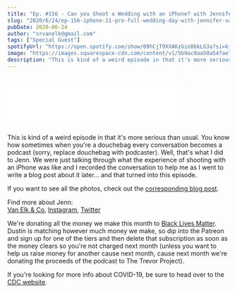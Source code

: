 ```yaml
---
title: "Ep. #156 - Can you Shoot a Wedding with an iPhone? with Jennifer Van Elk"
slug: "2020/6/24/ep-156-iphone-11-pro-full-wedding-day-with-jennifer-van-elk"
pubDate: 2020-06-24
author: "srvanelk@gmail.com"
tags: ["Special Guest"]
spotifyUrl: "https://open.spotify.com/show/09hCjT9XXAKzGin8bkLG3a?si=kjRZvQ1JTb6Ov3HVzSSlWA"
image: "https://images.squarespace-cdn.com/content/v1/5b9ac0aa50a54faef024c950/1593034090724-Q3IWYOY37ZOSMXRBP1BA/IMG_0342.jpg?format=original"
description: "This is kind of a weird episode in that it's more serious than usual. You know how sometimes when you're a douchebag every conversation becomes a podcast (sorry, replace douchebag with podcaster). Well, that's what I did to Jenn. We were just talking through what the experience of shooting with an iPhone was like and I recorded the conversation to help me as I went to write a blog post about it later... and that turned into this episode."
---
```


<figure>
  <img src="https://images.squarespace-cdn.com/content/v1/5b9ac0aa50a54faef024c950/1593034090724-Q3IWYOY37ZOSMXRBP1BA/IMG_0342.jpg?format=original" alt="" />
</figure>
<iframe class="embedly-embed" src="//cdn.embedly.com/widgets/media.html?src=https%3A%2F%2Fanchor.fm%2Fweddingphotohangover%2Fembed%2Fepisodes%2FEp--156---iPhone-11-Pro-Full-Wedding-Day-with-Jennifer-Van-Elk-efsjms&display_name=Anchor+FM+Inc.&url=https%3A%2F%2Fanchor.fm%2Fweddingphotohangover%2Fepisodes%2FEp--156---iPhone-11-Pro-Full-Wedding-Day-with-Jennifer-Van-Elk-efsjms&image=https%3A%2F%2Fd3t3ozftmdmh3i.cloudfront.net%2Fproduction%2Fpodcast_uploaded_episode400%2F805714%2F805714-1593033882176-e71baa7968124.jpg&key=61d05c9d54e8455ea7a9677c366be814&type=text%2Fhtml&schema=anchor&wmode=opaque" width="400" height="102" scrolling="no" title="Anchor FM Inc. embed" frameborder="0" allow="autoplay; fullscreen" allowfullscreen="true"></iframe>

This is kind of a weird episode in that it's more serious than usual. You know how sometimes when you're a douchebag every conversation becomes a podcast (sorry, replace douchebag with podcaster). Well, that's what I did to Jenn. We were just talking through what the experience of shooting with an iPhone was like and I recorded the conversation to help me as I went to write a blog post about it later... and that turned into this episode.

If you want to see all the photos, check out the [corresponding blog post](https://jennifervanelk.com/iphone-11-pro-wedding-full-day-from-getting-ready-till-night-shots/).

Find more about Jenn:  
[Van Elk & Co](http://vanelk.co/), [Instagram](https://www.instagram.com/jennvanelk/), [Twitter](https://twitter.com/jennvanelkphoto)

We're donating all the money we make this month to [Black Lives Matter](https://blacklivesmatter.com/). Dustin is matching however much money we make, so dip into the Patreon and sign up for one of the tiers and then delete that subscription as soon as the money clears so you're not charged next month (unless you want to help us raise money for another cause next month, cause next month we're donating the proceeds of the podcast to The Trevor Project).

If you're looking for more info about COVID-19, be sure to head over to the [CDC website](https://www.cdc.gov/coronavirus/2019-ncov/index.html).

